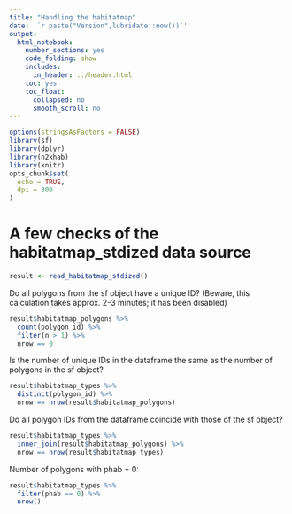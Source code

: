 ```yaml
---
title: "Handling the habitatmap"
date: '`r paste("Version",lubridate::now())`'
output:
  html_notebook:
    number_sections: yes
    code_folding: show
    includes:
      in_header: ../header.html
    toc: yes
    toc_float:
      collapsed: no
      smooth_scroll: no
---
```


```r
options(stringsAsFactors = FALSE)
library(sf)
library(dplyr)
library(n2khab)
library(knitr)
opts_chunk$set(
  echo = TRUE,
  dpi = 300
)
```


# A few checks of the habitatmap_stdized data source

```r
result <- read_habitatmap_stdized()
```


Do all polygons from the sf object have a unique ID? (Beware, this calculation takes approx. 2-3 minutes; it has been disabled)

```r
result$habitatmap_polygons %>% 
  count(polygon_id) %>% 
  filter(n > 1) %>% 
  nrow == 0
```

Is the number of unique IDs in the dataframe the same as the number of polygons in the sf object?

```r
result$habitatmap_types %>% 
  distinct(polygon_id) %>% 
  nrow == nrow(result$habitatmap_polygons)
```

Do all polygon IDs from the dataframe coincide with those of the sf object?

```r
result$habitatmap_types %>% 
  inner_join(result$habitatmap_polygons) %>% 
  nrow == nrow(result$habitatmap_types)
```

Number of polygons with phab = 0:

```r
result$habitatmap_types %>% 
  filter(phab == 0) %>% 
  nrow()
```

